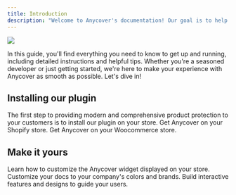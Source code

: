 ```yaml
---
title: Introduction
description: "Welcome to Anycover's documentation! Our goal is to help you quickly and easily get started with our services and tools."
---
```


<img src="/images/banner.png" />

In this guide, you'll find everything you need to know to get up and running, including detailed instructions and helpful tips. Whether you're a seasoned developer or just getting started, we're here to make your experience with Anycover as smooth as possible. Let's dive in!

## Installing our plugin
The first step to providing modern and comprehensive product protection to your customers is to install our plugin on your store. 
<CardGroup cols={2}>
  <Card title="Shopify" icon="shopify" href="/merchant/installation/shopify-plugin">
    Get Anycover on your Shopify store.
  </Card>
  <Card title="Woocommerce" icon="w" href="/merchant/installation/woocommerce-plugin">
    Get Anycover on your Woocommerce store.
  </Card>
</CardGroup>

## Make it yours
Learn how to customize the Anycover widget displayed on your store.
<CardGroup cols={2}>
  <Card title="Customize Style" icon="palette" href="" >
    Customize your docs to your company's colors and brands.
  </Card>
  <Card title="Add Components" icon="screwdriver-wrench" href="">
    Build interactive features and designs to guide your users.
  </Card>
</CardGroup>